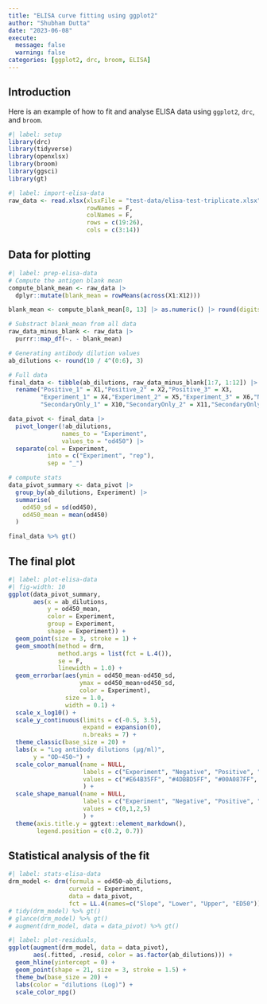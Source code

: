 ---
title: "ELISA curve fitting using ggplot2"
author: "Shubham Dutta"
date: "2023-06-08"
execute:
  message: false
  warning: false
categories: [ggplot2, drc, broom, ELISA]
---

## Introduction

Here is an example of how to fit and analyse ELISA data using `ggplot2`, `drc`, and `broom`.

```{r}
#| label: setup
library(drc)
library(tidyverse)
library(openxlsx)
library(broom)
library(ggsci)
library(gt)
```

```{r}
#| label: import-elisa-data
raw_data <- read.xlsx(xlsxFile = "test-data/elisa-test-triplicate.xlsx",
                      rowNames = F,
                      colNames = F,
                      rows = c(19:26),
                      cols = c(3:14))
```

## Data for plotting

```{r}
#| label: prep-elisa-data
# Compute the antigen blank mean
compute_blank_mean <- raw_data |>
  dplyr::mutate(blank_mean = rowMeans(across(X1:X12)))

blank_mean <- compute_blank_mean[8, 13] |> as.numeric() |> round(digits = 4)

# Substract blank_mean from all data
raw_data_minus_blank <- raw_data |>
  purrr::map_df(~. - blank_mean)

# Generating antibody dilution values
ab_dilutions <- round(10 / 4^(0:6), 3)

# Full data
final_data <- tibble(ab_dilutions, raw_data_minus_blank[1:7, 1:12]) |>
  rename("Positive_1" = X1,"Positive_2" = X2,"Positive_3" = X3,
         "Experiment_1" = X4,"Experiment_2" = X5,"Experiment_3" = X6,"NoHisAntigen_1" = X7,"NoHisAntigen_2" = X8,"NoHisAntigen_3" = X9,
         "SecondaryOnly_1" = X10,"SecondaryOnly_2" = X11,"SecondaryOnly_3" = X12)

data_pivot <- final_data |>
  pivot_longer(!ab_dilutions,
               names_to = "Experiment",
               values_to = "od450") |>
  separate(col = Experiment,
           into = c("Experiment", "rep"),
           sep = "_")

# compute stats
data_pivot_summary <- data_pivot |>
  group_by(ab_dilutions, Experiment) |>
  summarise(
    od450_sd = sd(od450),
    od450_mean = mean(od450)
  )

final_data %>% gt()
```

## The final plot

```{r}
#| label: plot-elisa-data
#| fig-width: 10
ggplot(data_pivot_summary, 
       aes(x = ab_dilutions, 
           y = od450_mean, 
           color = Experiment, 
           group = Experiment,
           shape = Experiment)) +
  geom_point(size = 3, stroke = 1) +
  geom_smooth(method = drm, 
              method.args = list(fct = L.4()), 
              se = F, 
              linewidth = 1.0) +
  geom_errorbar(aes(ymin = od450_mean-od450_sd, 
                    ymax = od450_mean+od450_sd, 
                    color = Experiment),
                size = 1.0,
                width = 0.1) +
  scale_x_log10() +
  scale_y_continuous(limits = c(-0.5, 3.5),
                     expand = expansion(0),
                     n.breaks = 7) +
  theme_classic(base_size = 20) +
  labs(x = "Log antibody dilutions (µg/ml)",
       y = "OD~450~") +
  scale_color_manual(name = NULL,
                     labels = c("Experiment", "Negative", "Positive", "Detection only"),
                     values = c("#E64B35FF", "#4DBBD5FF", "#00A087FF", "#3C5488FF")
                     ) +
  scale_shape_manual(name = NULL,
                     labels = c("Experiment", "Negative", "Positive", "Detection only"),
                     values = c(0,1,2,5)
                     ) +
  theme(axis.title.y = ggtext::element_markdown(),
        legend.position = c(0.2, 0.7))

```

## Statistical analysis of the fit

```{r}
#| label: stats-elisa-data
drm_model <- drm(formula = od450~ab_dilutions, 
                 curveid = Experiment, 
                 data = data_pivot, 
                 fct = LL.4(names=c("Slope", "Lower", "Upper", "ED50")))
# tidy(drm_model) %>% gt()
# glance(drm_model) %>% gt()
# augment(drm_model, data = data_pivot) %>% gt()
```

```{r}
#| label: plot-residuals,
ggplot(augment(drm_model, data = data_pivot), 
       aes(.fitted, .resid, color = as.factor(ab_dilutions))) +
  geom_hline(yintercept = 0) +
  geom_point(shape = 21, size = 3, stroke = 1.5) +
  theme_bw(base_size = 20) +
  labs(color = "dilutions (Log)") +
  scale_color_npg()
```
